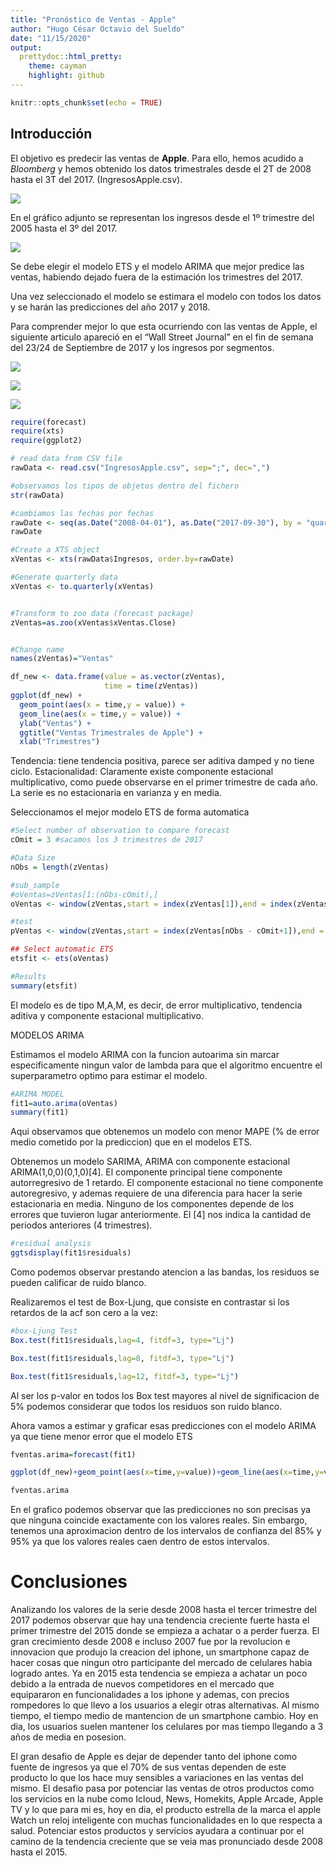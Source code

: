```yaml
---
title: "Pronóstico de Ventas - Apple"
author: "Hugo César Octavio del Sueldo"
date: "11/15/2020"
output:
  prettydoc::html_pretty:
    theme: cayman
    highlight: github
---
```


```r
knitr::opts_chunk$set(echo = TRUE)
```

## Introducción

El objetivo es predecir las ventas de **Apple**. Para ello, hemos acudido a *Bloomberg* y hemos obtenido los datos trimestrales desde el 2T de 2008 hasta el 3T del 2017. (IngresosApple.csv).

![](/Users/octaviodelsueldo/Documents/CUNEF/Prediccion/Ventas Apple/foto1.png)

En el gráfico adjunto se representan los ingresos desde el 1º trimestre del 2005 hasta el 3º del 2017.

![](/Users/octaviodelsueldo/Documents/CUNEF/Prediccion/Ventas Apple/foto2.png)

Se debe elegir el modelo ETS y el modelo ARIMA que mejor predice las ventas, habiendo dejado fuera de la estimación los trimestres del 2017.

Una vez seleccionado el modelo se estimara el modelo con todos los datos y se harán las predicciones del año 2017 y 2018.

Para comprender mejor lo que esta ocurriendo con las ventas de Apple, el siguiente articulo apareció en el “Wall Street Journal” en el fin de semana del 23/24 de Septiembre de 2017 y los ingresos por segmentos.

![](/Users/octaviodelsueldo/Documents/CUNEF/Prediccion/Ventas Apple/foto3.png)

![](/Users/octaviodelsueldo/Documents/CUNEF/Prediccion/Ventas Apple/foto4.png)

![](/Users/octaviodelsueldo/Documents/CUNEF/Prediccion/Ventas Apple/Saved Image 2020-11-11 at 11.27.31 a. m..png)

```r
require(forecast)
require(xts)
require(ggplot2)
```

```r
# read data from CSV file
rawData <- read.csv("IngresosApple.csv", sep=";", dec=",")

#observamos los tipos de objetos dentro del fichero
str(rawData)

#cambiamos las fechas por fechas
rawDate <- seq(as.Date("2008-04-01"), as.Date("2017-09-30"), by = "quarter")
rawDate

#Create a XTS object
xVentas <- xts(rawData$Ingresos, order.by=rawDate)

#Generate quarterly data
xVentas <- to.quarterly(xVentas)


#Transform to zoo data (forecast package)
zVentas=as.zoo(xVentas$xVentas.Close)


#Change name
names(zVentas)="Ventas"
```

```r
df_new <- data.frame(value = as.vector(zVentas),
                     time = time(zVentas))
ggplot(df_new) + 
  geom_point(aes(x = time,y = value)) + 
  geom_line(aes(x = time,y = value)) + 
  ylab("Ventas") + 
  ggtitle("Ventas Trimestrales de Apple") + 
  xlab("Trimestres")
```
Tendencia: tiene tendencia positiva, parece ser aditiva damped y no tiene ciclo.
Estacionalidad: Claramente existe componente estacional multiplicativo, como puede observarse en el primer trimestre de cada año.
La serie es no estacionaria en varianza y en media.

Seleccionamos el mejor modelo ETS de forma automatica

```r
#Select number of observation to compare forecast
cOmit = 3 #sacamos los 3 trimestres de 2017

#Data Size
nObs = length(zVentas)

#sub_sample
#oVentas=zVentas[1:(nObs-cOmit),]
oVentas <- window(zVentas,start = index(zVentas[1]),end = index(zVentas[nObs - cOmit]))

#test
pVentas <- window(zVentas,start = index(zVentas[nObs - cOmit+1]),end = index(zVentas[nObs]))

## Select automatic ETS
etsfit <- ets(oVentas)

#Results
summary(etsfit)
```



El modelo es de tipo M,A,M, es decir, de error multiplicativo, tendencia aditiva y componente estacional multiplicativo. 


MODELOS ARIMA

Estimamos el modelo ARIMA con la funcion autoarima sin marcar especificamente ningun valor de lambda para que el algoritmo encuentre el superparametro optimo para estimar el modelo.

```r
#ARIMA MODEL
fit1=auto.arima(oVentas)
summary(fit1)
```


Aqui observamos que obtenemos un modelo con menor MAPE (% de error medio cometido por la prediccion) que en el modelos ETS. 

Obtenemos un modelo SARIMA, ARIMA con componente estacional ARIMA(1,0,0)(0,1,0)[4]. El componente principal tiene componente autorregresivo de 1 retardo. El componente estacional no tiene componente autoregresivo, y ademas requiere de una diferencia para hacer la serie estacionaria en media. Ninguno de los componentes depende de los errores que tuvieron lugar anteriormente. El [4] nos indica la cantidad de periodos anteriores (4 trimestres). 



```r
#residual analysis
ggtsdisplay(fit1$residuals)
```

Como podemos observar prestando atencion a las bandas, los residuos se pueden calificar de ruido blanco.


Realizaremos el test de Box-Ljung, que consiste en contrastar si los retardos de la acf son cero a la vez:

```r
#box-Ljung Test
Box.test(fit1$residuals,lag=4, fitdf=3, type="Lj")
```

```r
Box.test(fit1$residuals,lag=8, fitdf=3, type="Lj")
```

```r
Box.test(fit1$residuals,lag=12, fitdf=3, type="Lj")
```

Al ser los p-valor en todos los Box test mayores al nivel de significacion de 5% podemos considerar que todos los residuos son ruido blanco.


Ahora vamos a estimar y graficar esas predicciones con el modelo ARIMA ya que tiene menor error que el modelo ETS
```r
fventas.arima=forecast(fit1)

ggplot(df_new)+geom_point(aes(x=time,y=value))+geom_line(aes(x=time,y=value))+ geom_forecast(fventas.arima,alpha=0.4)+ggtitle("ARIMA: Predicción Apple")
```


```r
fventas.arima
```


En el grafico podemos observar que las predicciones no son precisas ya que ninguna coincide exactamente con los valores reales. Sin embargo, tenemos una aproximacion dentro de los intervalos de confianza del 85% y 95% ya que los valores reales caen dentro de estos intervalos. 

# Conclusiones

Analizando los valores de la serie desde 2008 hasta el tercer trimestre del 2017 podemos observar que hay una tendencia creciente fuerte hasta el primer trimestre del 2015 donde se empieza a achatar o a perder fuerza. El gran crecimiento desde 2008 e incluso 2007 fue por la revolucion e innovacion que produjo la creacion del iphone, un smartphone capaz de hacer cosas que ningun otro participante del mercado de celulares habia logrado antes. Ya en 2015 esta tendencia se empieza a achatar un poco debido a la entrada de nuevos competidores en el mercado que equipararon en funcionalidades a los iphone y ademas, con precios rompedores lo que llevo a los usuarios a elegir otras alternativas. Al mismo tiempo, el tiempo medio de mantencion de un smartphone cambio. Hoy en dia, los usuarios suelen mantener los celulares por mas tiempo llegando a 3 años de media en posesion.

El gran desafio de Apple es dejar de depender tanto del iphone como fuente de ingresos ya que el 70% de sus ventas dependen de este producto lo que los hace muy sensibles a variaciones en las ventas del mismo. El desafio pasa por potenciar las ventas de otros productos como los servicios en la nube como Icloud, News, Homekits, Apple Arcade, Apple TV y lo que para mi es, hoy en dia, el producto estrella de la marca el apple Watch un reloj inteligente con muchas funcionalidades en lo que respecta a salud. Potenciar estos productos y servicios ayudara a continuar por el camino de la tendencia creciente que se veia mas pronunciado desde 2008 hasta el 2015.

